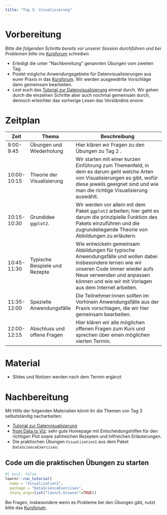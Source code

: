 ```yaml
---
title: "Tag 3: Visualisierung"
---
```


# Vorbereitung

*Bitte die folgenden Schritte bereits vor unserer Session durchführen und* *bei Problemen bitte ins* [Kursforum](https://github.com/graebnerc/EinfuehrungR24/discussions) *schreiben.*

- Erledigt die unter "Nachbereitung" genannten Übungen vom zweiten Tag.
- Postet mögliche Anwendungsgebiete für Datenvisualisierungen aus eurer Praxis in das [Kursforum](https://github.com/graebnerc/EinfuehrungR24/discussions). Wir werden ausgewählte Vorschläge dann gemeinsam bearbeiten.
- Lest euch das [Tutorial zur Datenvisualisierung](/tutorials/visualization) einmal durch. Wir gehen durch die einzelnen Schritte aber auch nochmal gemeinsam durch, dennoch erleichter das vorherige Lesen das Verständnis enorm

# Zeitplan

| Zeit        | Thema                          | Beschreibung                                                                                                                                                                                                                         |
|-------------|--------------------------------|--------------------------------------------------------------------------------------------------------------------------------------------------------------------------------------------------------------------------------------|
| 9:00-9:45   | Übungen und Wiederholung       | Hier klären wir Fragen zu den Übungen zu Tag 2 .                                                                                                                               |
| 10:00-10:15 | Theorie der Visualisierung     | Wir starten mit einer kurzen Einführung zum Themenfeld, in dem es darum geht welche Arten von Visualisierungen es gibt, wofür diese jeweils geeignet sind und wie man die richtige Visualisierung auswählt.                          |
| 10:15-10:30 | Grundidee `ggplot2`.           | Wir werden vor allem mit dem Paket `ggplot2` arbeiten; hier geht es darum die prinzipielle Funktion des Pakets einzuführen und die zugrundeliegende Theorie von Abbildungen zu erläutern.                                              |
| 10:45-11:30 | Typische Beispiele und Rezepte | Wie entwickeln gemeinsam Abbildungen für typische Anwendungsfälle und wollen dabei insbesondere lernen wie wir unseren Code immer wieder aufs Neue verwenden und anpassen können und wie wir mit Vorlagen aus dem Internet arbeiten. |
| 11:35-12:00 | Spezielle Anwendungsfälle      | Die Teilnehmer:innen sollten im Vorhinein Anwendungsfälle aus der Praxis vorschlagen, die wir hier gemeinsam bearbeiten.                                                                                                             |
| 12:00-12:15 | Abschluss und offene Fragen    | Hier klären wir alle möglichen offenen Fragen zum Kurs und sprechen über einen möglichen vierten Termin.                                                                                                                             |

# Material

-   Slides und Notizen werden nach dem Termin ergänzt

# Nachbereitung

Mit Hilfe der folgenden Materialien könnt ihr die Themen von Tag 3 selbstständig nacharbeiten:

- [Tutorial zur Datenvisualisierung](/tutorials/visualization)
- [from Data to Viz](https://www.data-to-viz.com/): sehr gute Homepage mit Entscheidungshilfen für den richtigen Plot sowie zahlreichen Rezepten und hilfreichen Erläuterungen.
- Die praktischen Übungen `Visualization1` aus dem Paket `DataScienceExercises`:

::: {.callout-tip collapse="true"}
## Code um die praktischen Übungen zu starten

```r
#| eval: false
learnr::run_tutorial(
  name = "Visualization1", 
  package = "DataScienceExercises", 
  shiny_args=list("launch.browser"=TRUE))
```
:::

Bei Fragen, insbesondere wenn es Probleme bei den Übungen gibt, nutzt bitte das [Kursforum](https://github.com/graebnerc/EinfuehrungR24/discussions).

